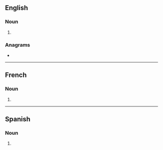 {{also|Neutrinos|neutrino's}}
==English==

===Noun===
{{head|en|noun form}}

# {{plural of|neutrino|lang=en}}

===Anagrams===
* {{anagrams|en|a=einnorstu|sneutrino|urotensin}}

----

==French==

===Noun===
{{head|fr|noun plural form|g=?}}

# {{plural of|neutrino|lang=fr}}

----

==Spanish==

===Noun===
{{head|es|noun form|g=m-p}}

# {{plural of|neutrino|lang=es}}
